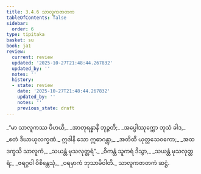 ```yaml
---
title: 3.4.6 သာလူကဇာတက
tableOfContents: false
sidebar:
  order: 6
type: tipitaka
basket: su
book: ja1
review:
  current: review
  updated: '2025-10-27T21:48:44.267832'
  updated_by: ''
  notes: ''
  history:
  - state: review
    date: '2025-10-27T21:48:44.267832'
    updated_by: ''
    notes: ''
    previous_state: draft
---
```



<ReviewStatus review={frontmatter.review} showDetails={true} />

<HypothesisAnnotation frontmatter={frontmatter} />

<DynamicBreadcrumb />

<Division number="106" book="ja1" e="ch" v="22" p="86">

<Paragraph number="816" type="verses" book="ja1">
_“မာ သာလူကဿ ပိဟယိ,_  
_အာတုရန္နာနိ ဘုဉ္ဇတိ;_  
_အပ္ပေါဿုက္ကော ဘုသံ ခါဒ,_  
_ဧတံ ဒီဃာယုလက္ခဏံ._  

</Paragraph>

</Division>
<Division number="107" book="ja1" e="ch" v="22" p="86">

<Paragraph number="817" type="verses" book="ja1">
ဣဒါနိ သော ဣဓာဂန္တွာ,_  
_အတိထီ ယုတ္တသေဝကော;_  
_အထ ဒက္ခသိ သာလူကံ,_  
_သယန္တံ မုသလုတ္တရံ”._  

</Paragraph>

</Division>
<Division number="108" book="ja1" e="ch" v="22" p="86">

<Paragraph number="818" type="verses" book="ja1">
_ဝိကန္တံ သူကရံ ဒိသွာ,_  
_သယန္တံ မုသလုတ္တရံ;_  
_ဇရဂ္ဂဝါ ဝိစိန္တေသုံ,_  
_ဝရမှာကံ ဘုသာမိဝါတိ._  


</Paragraph>
</Division>

<Paragraph number="819" type="center" book="ja1">
သာလူကဇာတကံ ဆဋ္ဌံ.
</Paragraph>